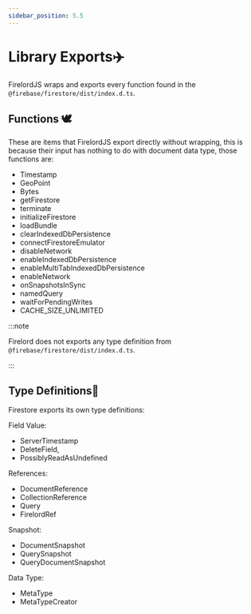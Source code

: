 ```yaml
---
sidebar_position: 5.5
---
```


# Library Exports✈️

FirelordJS wraps and exports every function found in the `@firebase/firestore/dist/index.d.ts`.

## Functions 🕊️

These are items that FirelordJS export directly without wrapping, this is because their input has nothing to do with document data type, those functions are:

- Timestamp
- GeoPoint
- Bytes
- getFirestore
- terminate
- initializeFirestore
- loadBundle
- clearIndexedDbPersistence
- connectFirestoreEmulator
- disableNetwork
- enableIndexedDbPersistence
- enableMultiTabIndexedDbPersistence
- enableNetwork
- onSnapshotsInSync
- namedQuery
- waitForPendingWrites
- CACHE_SIZE_UNLIMITED

:::note

Firelord does not exports any type definition from `@firebase/firestore/dist/index.d.ts`.

:::

## Type Definitions🦜

Firestore exports its own type definitions:

Field Value:

- ServerTimestamp
- DeleteField,
- PossiblyReadAsUndefined

References:

- DocumentReference
- CollectionReference
- Query
- FirelordRef

Snapshot:

- DocumentSnapshot
- QuerySnapshot
- QueryDocumentSnapshot

Data Type:

- MetaType
- MetaTypeCreator
